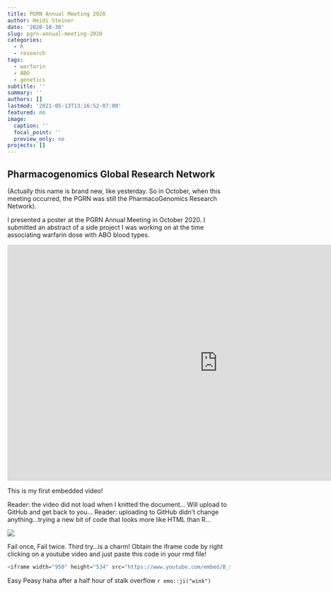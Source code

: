 ```yaml
---
title: PGRN Annual Meeting 2020
author: Heidi Steiner
date: '2020-10-30'
slug: pgrn-annual-meeting-2020
categories:
  - R
  - research
tags:
  - warfarin
  - ABO
  - genetics
subtitle: ''
summary: ''
authors: []
lastmod: '2021-05-13T13:16:52-07:00'
featured: no
image:
  caption: ''
  focal_point: ''
  preview_only: no
projects: []
---
```



## Pharmacogenomics Global Research Network

(Actually this name is brand new, like yesterday. So in October, when this meeting occurred, the PGRN was still the PharmacoGenomics Research Network).  

I presented a poster at the PGRN Annual Meeting in October 2020. I submitted an abstract of a side project I was working on at the time associating warfarin dose with ABO blood types. 

<iframe width="950" height="534" src="https://www.youtube.com/embed/B_skTRxpXI0" title="YouTube video player" frameborder="0" allow="accelerometer; autoplay; clipboard-write; encrypted-media; gyroscope; picture-in-picture" allowfullscreen></iframe>

This is my first embedded video! 

Reader: the video did not load when I knitted the document... Will upload to GitHub and get back to you...
Reader: uploading to GitHub didn't change anything...trying a new bit of code that looks more like HTML than R...

![](fail.png) 

Fail once, Fail twice. Third try...is a charm! Obtain the iframe code by right clicking on a youtube video and just paste this code in your rmd file! 

```r
<iframe width="950" height="534" src="https://www.youtube.com/embed/B_skTRxpXI0" title="YouTube video player" frameborder="0" allow="accelerometer; autoplay; clipboard-write; encrypted-media; gyroscope; picture-in-picture" allowfullscreen></iframe>
```


Easy Peasy haha after a half hour of stalk overflow `r emo::ji("wink")`